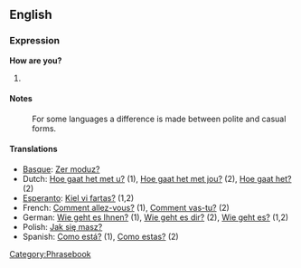 ==English==
===Expression===
'''How are you?'''

# {{substub}}

====Notes====
:For some languages a difference is made between polite and casual forms.

====Translations====
*[[Basque]]: [[Zer moduz?]]
*Dutch: [[Hoe gaat het met u?]] (1), [[Hoe gaat het met jou?]] (2), [[Hoe gaat het?]] (2)
*[[Esperanto]]: [[Kiel vi fartas?]] (1,2)
*French: [[Comment allez-vous?]] (1), [[Comment vas-tu?]] (2)
*German: [[Wie geht es Ihnen?]] (1), [[Wie geht es dir?]] (2), [[Wie geht es?]] (1,2)
*Polish: [[Jak się masz?]]
*Spanish: [[Como está?]] (1), [[Como estas?]] (2)

[[Category:Phrasebook]]